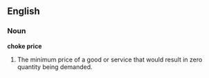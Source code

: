 ==English==
===Noun===
'''choke price'''
# The minimum price of a good or service that would result in zero quantity being demanded.